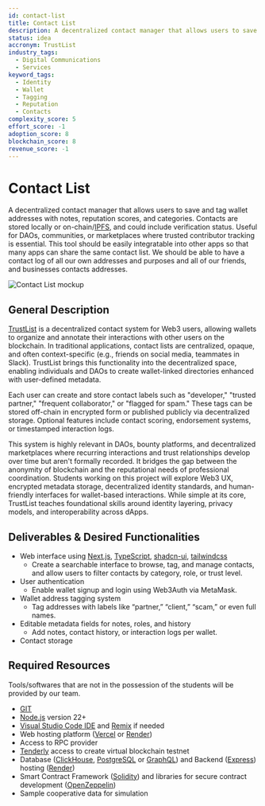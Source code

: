 ```yaml
---
id: contact-list
title: Contact List
description: A decentralized contact manager that allows users to save and tag wallet addresses with notes, reputation scores, and categories. Contacts are stored locally or on-chain/IPFS, and could include verification status. Useful for DAOs, communities, or marketplaces where trusted contributor tracking is essential. This tool should be easily integratable into other apps so that many apps can share the same contact list. We should be able to have a contact log of all our own addresses and purposes and all of our friends, and businesses contacts addresses.
status: idea
accronym: TrustList
industry_tags:
  - Digital Communications
  - Services
keyword_tags:
  - Identity
  - Wallet
  - Tagging
  - Reputation
  - Contacts
complexity_score: 5
effort_score: -1
adoption_score: 8
blockchain_score: 8
revenue_score: -1
---
```




# Contact List

A decentralized contact manager that allows users to save and tag wallet addresses with notes, reputation scores, and categories. Contacts are stored locally or on-chain/[IPFS](https://ipfs.tech/), and could include verification status. Useful for DAOs, communities, or marketplaces where trusted contributor tracking is essential. This tool should be easily integratable into other apps so that many apps can share the same contact list. We should be able to have a contact log of all our own addresses and purposes and all of our friends, and businesses contacts addresses.

![Contact List mockup](/images/project/contact-list.jpg)

## General Description

[TrustList](https://trustlist.monark.io) is a decentralized contact system for Web3 users, allowing wallets to organize and annotate their interactions with other users on the blockchain. In traditional applications, contact lists are centralized, opaque, and often context-specific (e.g., friends on social media, teammates in Slack). TrustList brings this functionality into the decentralized space, enabling individuals and DAOs to create wallet-linked directories enhanced with user-defined metadata.

Each user can create and store contact labels such as "developer," "trusted partner," "frequent collaborator," or "flagged for spam." These tags can be stored off-chain in encrypted form or published publicly via decentralized storage. Optional features include contact scoring, endorsement systems, or timestamped interaction logs.

This system is highly relevant in DAOs, bounty platforms, and decentralized marketplaces where recurring interactions and trust relationships develop over time but aren't formally recorded. It bridges the gap between the anonymity of blockchain and the reputational needs of professional coordination. Students working on this project will explore Web3 UX, encrypted metadata storage, decentralized identity standards, and human-friendly interfaces for wallet-based interactions. While simple at its core, TrustList teaches foundational skills around identity layering, privacy models, and interoperability across dApps.

## Deliverables & Desired Functionalities

- Web interface using [Next.js](http://next.js/), [TypeScript](https://www.typescriptlang.org), [shadcn-ui](https://ui.shadcn.com/), [tailwindcss](https://tailwindcss.com)
    - Create a searchable interface to browse, tag, and manage contacts, and allow users to filter contacts by category, role, or trust level.
- User authentication
    - Enable wallet signup and login using Web3Auth via MetaMask.
- Wallet address tagging system
    - Tag addresses with labels like “partner,” “client,” “scam,” or even full names.
- Editable metadata fields for notes, roles, and history
    - Add notes, contact history, or interaction logs per wallet.
- Contact storage

## Required Resources

Tools/softwares that are not in the possession of the students will be provided by our team.

- [GIT](https://git-scm.com/)
- [Node.js](https://nodejs.org/) version 22+
- [Visual Studio Code IDE](https://code.visualstudio.com/) and [Remix](https://remix-project.org/) if needed
- Web hosting platform ([Vercel](https://vercel.com/) or [Render](https://render.com/))
- Access to RPC provider
- [Tenderly](https://tenderly.co/) access to create virtual blockchain testnet
- Database ([ClickHouse](https://clickhouse.com/), [PostgreSQL](https://www.postgresql.org/) or [GraphQL](https://graphql.org/)) and Backend ([Express](https://expressjs.com/)) hosting ([Render](https://render.com/))
- Smart Contract Framework ([Solidity](https://soliditylang.org/)) and libraries for secure contract development ([OpenZeppelin](https://www.openzeppelin.com/))
- Sample cooperative data for simulation